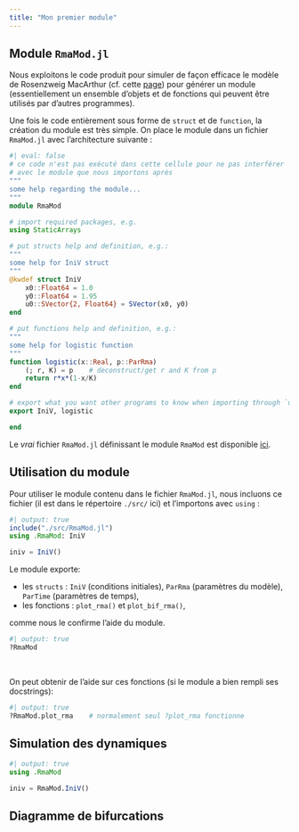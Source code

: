 ```yaml
---
title: "Mon premier module"
---
```


## Module `RmaMod.jl`

Nous exploitons le code produit pour simuler de façon efficace le modèle de Rosenzweig MacArthur (cf. cette [page](annexe_swift_rma.qmd)) pour générer un module (essentiellement un ensemble d'objets et de fonctions qui peuvent être utilisés par d'autres programmes).

Une fois le code entièrement sous forme de `struct` et de `function`, la création du module est très simple. On place le module dans un fichier `RmaMod.jl` avec l'architecture suivante :
```julia
#| eval: false
# ce code n'est pas exécuté dans cette cellule pour ne pas interférer
# avec le module que nous importons après
"""
some help regarding the module...
"""
module RmaMod

# import required packages, e.g.
using StaticArrays

# put structs help and definition, e.g.:
"""
some help for IniV struct
"""
@kwdef struct IniV
    x0::Float64 = 1.0
    y0::Float64 = 1.95
    u0::SVector{2, Float64} = SVector(x0, y0)
end

# put functions help and definition, e.g.:
"""
some help for logistic function
"""
function logistic(x::Real, p::ParRma)
    (; r, K) = p    # deconstruct/get r and K from p
    return r*x*(1-x/K)
end

# export what you want other programs to know when importing through `using`
export IniV, logistic

end
```

Le *vrai* fichier `RmaMod.jl` définissant le module `RmaMod` est disponible [ici](src/RmaMod.jl).

## Utilisation du module

Pour utiliser le module contenu dans le fichier `RmaMod.jl`, nous incluons ce fichier (il est dans le répertoire `./src/` ici) et l'importons avec `using` :

```julia
#| output: true
include("./src/RmaMod.jl")
using .RmaMod: IniV

iniv = IniV()
```

Le module exporte:

- les `structs` : `IniV` (conditions initiales), `ParRma` (paramètres du modèle), `ParTime` (paramètres de temps),
- les fonctions : `plot_rma()` et `plot_bif_rma()`,

comme nous le confirme l'aide du module.
```julia
#| output: true
?RmaMod
```
\

On peut obtenir de l'aide sur ces fonctions (si le module a bien rempli ses docstrings):

```julia
#| output: true
?RmaMod.plot_rma    # normalement seul ?plot_rma fonctionne
```

## Simulation des dynamiques

```julia
#| output: true
using .RmaMod

iniv = RmaMod.IniV()
```

## Diagramme de bifurcations
